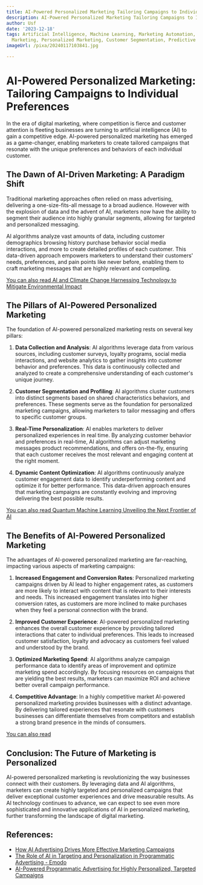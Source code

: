```yaml
---
title: AI-Powered Personalized Marketing Tailoring Campaigns to Individual Preferences
description: AI-Powered Personalized Marketing Tailoring Campaigns to Individual Preferences
author: Usf
date: '2023-12-18'
tags: Artificial Intelligence, Machine Learning, Marketing Automation, Data-Driven
  Marketing, Personalized Marketing, Customer Segmentation, Predictive Analytics
imageUrl: /pixa/20240117103841.jpg

---
```

# AI-Powered Personalized Marketing: Tailoring Campaigns to Individual Preferences

In the  era of digital marketing, where competition is fierce and customer attention is fleeting  businesses are turning to artificial intelligence (AI) to gain a competitive edge. AI-powered personalized  marketing has emerged as a game-changer, enabling marketers to create tailored campaigns that resonate with the unique preferences and behaviors of each individual customer.

##  The Dawn  of AI-Driven Marketing:  A Paradigm Shift

Traditional marketing approaches often relied on mass advertising, delivering  a one-size-fits-all  message to a broad audience. However with the explosion of data  and the advent of AI, marketers now have the ability to segment their  audience into  highly granular segments, allowing for targeted and personalized messaging.

AI algorithms analyze vast amounts of data, including customer demographics browsing history purchase behavior social media interactions, and more to create detailed profiles of each customer. This data-driven approach empowers marketers to understand their customers' needs, preferences,  and pain points like never before, enabling them to craft marketing messages that are highly  relevant and compelling.

[You can also read AI and Climate Change  Harnessing Technology to Mitigate Environmental Impact](AI%20and%20Climate%20Change%20Harnessing%20Technology%20to%20Mitigate%20Environmental%20Impact)


## The Pillars of  AI-Powered Personalized  Marketing

The foundation of AI-powered personalized marketing rests  on several key pillars:

1. **Data Collection and Analysis**:  AI algorithms leverage  data from various sources,  including customer surveys, loyalty programs, social media interactions, and  website  analytics to gather insights into customer behavior and preferences. This data is continuously collected and analyzed to create a comprehensive understanding of each customer's unique journey.

2.  **Customer Segmentation and  Profiling**: AI algorithms cluster customers into  distinct segments based on shared characteristics behaviors, and preferences. These segments serve as the foundation for personalized  marketing campaigns, allowing marketers to tailor messaging and offers to specific customer groups.

3.  **Real-Time Personalization**: AI enables marketers to deliver personalized experiences in real time. By analyzing customer behavior and preferences  in  real-time, AI algorithms can adjust marketing messages product recommendations, and offers  on-the-fly, ensuring  that each  customer  receives the  most relevant and engaging content at  the right moment.

4.  **Dynamic Content Optimization**: AI algorithms  continuously analyze customer engagement data to identify underperforming content and optimize it for better performance. This data-driven approach ensures that marketing campaigns are constantly  evolving and improving delivering the best possible results.

[You can also read  Quantum Machine  Learning Unveiling the Next Frontier of AI](Quantum%20Machine%20Learning%20Unveiling%20the%20Next%20Frontier%20of%20AI)


## The Benefits of AI-Powered Personalized Marketing

The  advantages of AI-powered personalized marketing are  far-reaching, impacting various aspects of marketing campaigns:

1. **Increased Engagement and Conversion Rates**: Personalized marketing campaigns driven by AI lead to higher engagement rates, as  customers are more  likely to interact with content that is relevant to their interests and needs. This increased engagement translates into higher conversion rates, as customers are more inclined  to make purchases when  they feel a personal  connection with the  brand.

2. **Improved Customer Experience**: AI-powered  personalized marketing enhances the overall customer experience by providing tailored interactions that cater to individual preferences. This  leads to increased customer satisfaction, loyalty and advocacy as customers feel valued and understood by the  brand.

3. **Optimized Marketing Spend**: AI algorithms analyze campaign performance data to identify areas of improvement and optimize marketing spend accordingly.  By focusing resources on campaigns that are yielding the best results, marketers can maximize  ROI and achieve better overall campaign performance.

4. **Competitive Advantage**: In a  highly competitive market AI-powered personalized marketing provides businesses with a distinct advantage. By delivering tailored experiences that resonate with customers  businesses  can differentiate themselves from competitors and establish a  strong brand presence in the minds of consumers.

[You can also read ]()


## Conclusion: The Future of Marketing is  Personalized

AI-powered personalized marketing is revolutionizing the way businesses connect with their customers. By  leveraging data and AI algorithms, marketers can create highly targeted and personalized  campaigns that deliver  exceptional customer experiences and drive measurable results. As AI technology continues to advance, we can expect to see even more  sophisticated and innovative applications of AI  in personalized marketing, further  transforming the landscape of digital marketing.

## References:
- [How AI Advertising Drives More Effective Marketing Campaigns](https://www.invoca.com/blog/ai-advertising-effective-campaigns)
- [The Role of AI in Targeting and Personalization in Programmatic Advertising - Emodo](https://www.emodoinc.com/blog/role-of-ai-programmatic-advertising/)
- [AI-Powered Programmatic Advertising for Highly Personalized, Targeted Campaigns](https://pathmonk.com/ai-powered-programmatic-advertising-targeted-campaigns/)
